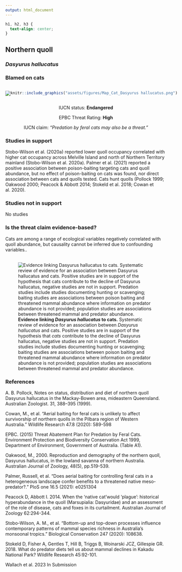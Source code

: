 ```yaml
---
output: html_document
---
```

```css
h1, h2, h3 {
  text-align: center;
}
```

## **Northern quoll**
### *Dasyurus hallucatus*
### Blamed on cats

:::: {style="display: flex;"}

[![](assets/photos/Dasyurus hallucatus.png)](https://www.inaturalist.org/photos/20298309?size=original)

::: {}

:::

::: {}
  ```r
  knitr::include_graphics("assets/figures/Map_Cat_Dasyurus hallucatus.png")
  ```
:::

::::
<center>
IUCN status: **Endangered**

EPBC Threat Rating: **High**

IUCN claim: *"Predation by feral cats may also be a threat."*

</center>

### Studies in support

Stobo-Wilson et al. (2020a) reported lower quoll occupancy correlated with higher cat occupancy across Melville Island and north of Northern Territory mainland (Stobo-Wilson et al. 2020a). Palmer et al. (2021) reported a positive association between poison-baiting targeting cats and quoll abundance, but no effect of poison-baiting on cats was found, nor direct association between cats and quolls tested. Cats hunt quolls (Pollock 1999; Oakwood 2000; Peacock & Abbott 2014; Stokeld et al. 2018; Cowan et al. 2020).

### Studies not in support

No studies

### Is the threat claim evidence-based?

Cats are among a range of ecological variables negatively correlated with quoll abundance, but causality cannot be inferred due to confounding variables..
<br>
<br>

![**Evidence linking *Dasyurus hallucatus* to cats.** Systematic review of evidence for an association between *Dasyurus hallucatus* and cats. Positive studies are in support of the hypothesis that *cats* contribute to the decline of Dasyurus hallucatus, negative studies are not in support. Predation studies include studies documenting hunting or scavenging; baiting studies are associations between poison baiting and threatened mammal abundance where information on predator abundance is not provided; population studies are associations between threatened mammal and predator abundance.](assets/figures/Main_Evidence_Cat_Dasyurus hallucatus.png)

### References

A. B. Pollock, Notes on status, distribution and diet of northern quoll Dasyurus hallucatus in the Mackay-Bowen area, mideastern Queensland. Australian Zoologist. 31, 388–395 (1999).

Cowan, M., et al. "Aerial baiting for feral cats is unlikely to affect survivorship of northern quolls in the Pilbara region of Western Australia." Wildlife Research 47.8 (2020): 589-598

EPBC. (2015) Threat Abatement Plan for Predation by Feral Cats. Environment Protection and Biodiversity Conservation Act 1999, Department of Environment, Government of Australia. (Table A1).

Oakwood, M., 2000. Reproduction and demography of the northern quoll, Dasyurus hallucatus, in the lowland savanna of northern Australia. Australian Journal of Zoology, 48(5), pp.519-539.

Palmer, Russell, et al. "Does aerial baiting for controlling feral cats in a heterogeneous landscape confer benefits to a threatened native meso-predator?." PloS one 16.5 (2021): e0251304

Peacock D, Abbott I. 2014. When the ‘native cat’would ‘plague’: historical hyperabundance in the quoll (Marsupialia: Dasyuridae) and an assessment of the role of disease, cats and foxes in its curtailment. Australian Journal of Zoology 62:294-344.

Stobo-Wilson, A. M., et al. "Bottom-up and top-down processes influence contemporary patterns of mammal species richness in Australia's monsoonal tropics." Biological Conservation 247 (2020): 108638.

Stokeld D, Fisher A, Gentles T, Hill B, Triggs B, Woinarski JCZ, Gillespie GR. 2018. What do predator diets tell us about mammal declines in Kakadu National Park? Wildlife Research 45:92-101.

Wallach et al. 2023 In Submission

